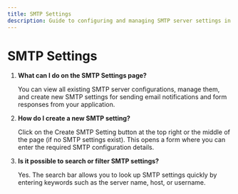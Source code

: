 ```yaml
---
title: SMTP Settings
description: Guide to configuring and managing SMTP server settings in 4Form.
---
```


# SMTP Settings

1. **What can I do on the SMTP Settings page?**

   You can view all existing SMTP server configurations, manage them, and create new SMTP settings for sending email notifications and form responses from your application.

2. **How do I create a new SMTP setting?**

   Click on the Create SMTP Setting button at the top right or the middle of the page (if no SMTP settings exist). This opens a form where you can enter the required SMTP configuration details.

3. **Is it possible to search or filter SMTP settings?**

   Yes. The search bar allows you to look up SMTP settings quickly by entering keywords such as the server name, host, or username. 